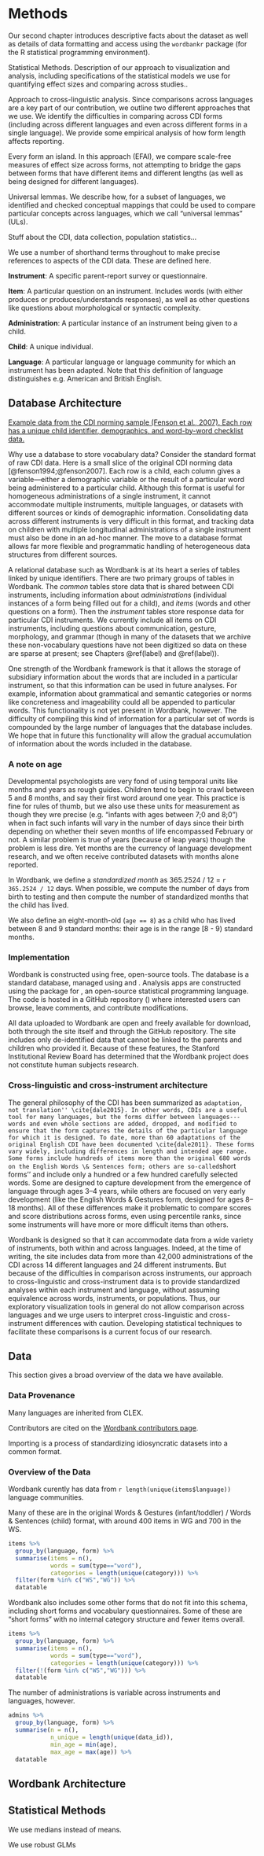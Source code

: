 # Methods {#methods}

Our second chapter introduces descriptive facts about the dataset as well as details of data formatting and access using the `wordbankr` package (for the R statistical programming environment).

Statistical Methods. Description of our approach to visualization and analysis, including specifications of the statistical models we use for quantifying effect sizes and comparing across studies..

Approach to cross-linguistic analysis. Since comparisons across languages are a key part of our contribution, we outline two different approaches that we use. We identify the difficulties in comparing across CDI forms (including across different languages and even across different forms in a single language). We provide some empirical analysis of how form length affects reporting.

Every form an island. In this approach (EFAI), we compare scale-free measures of effect size across forms, not attempting to bridge the gaps between forms that have different items and different lengths (as well as being designed for different languages).

Universal lemmas. We describe how, for a subset of languages, we identified and checked conceptual mappings that could be used to compare particular concepts across languages, which we call “universal lemmas” (ULs).

Stuff about the CDI, data collection, population statistics...

We use a number of shorthand terms throughout to make precise references to aspects of the CDI data. These are defined here.


**Instrument**: A specific parent-report survey or questionnaire.

**Item**: A particular question on an instrument. Includes words (with either produces or produces/understands responses), as well as other questions like questions about morphological or syntactic complexity.

**Administration**: A particular instance of an instrument being given to a child.

**Child**: A unique individual.

**Language**: A particular language or language community for which an instrument has been adapted. Note that this definition of language distinguishes e.g. American and British English.

## Database Architecture

[Example data from the CDI norming sample (Fenson et al., 2007). Each row has a unique child identifier, demographics, and word-by-word checklist data.](figures/itembychild.png)

Why use a database to store vocabulary data? Consider the standard format of raw CDI data. Here is a small slice of the original CDI norming data [@fenson1994;@fenson2007]. Each row is a child, each column gives a variable---either a demographic variable or the result of a particular word being administered to a particular child. Although this format is useful for homogeneous administrations of a single instrument, it cannot accommodate multiple instruments, multiple languages, or datasets with different sources or kinds of demographic information. Consolidating data across different instruments is very difficult in this format, and tracking data on children with multiple longitudinal administrations of a single instrument must also be done in an ad-hoc manner. The move to a database format allows far more flexible and programmatic handling of heterogeneous data structures from different sources.

A relational database such as Wordbank is at its heart a series of tables linked by unique identifiers. There are two primary groups of tables in Wordbank. The *common* tables store data that is shared between CDI instruments, including information about *administrations* (individual instances of a form being filled out for a child), and *items* (words and other questions on a form). Then the *instrument* tables store response data for particular CDI instruments. We currently include all items on CDI instruments, including questions about communication, gesture, morphology, and grammar (though in many of the datasets that we archive these non-vocabulary questions have not been digitized so data on these are sparse at present; see Chapters \@ref(label) and \@ref(label)).

One strength of the Wordbank framework is that it allows the storage of subsidiary information about the words that are included in a particular instrument, so that this information can be used in future analyses. For example, information about grammatical and semantic categories or norms like concreteness and imageability could all be appended to particular words. This functionality is not yet present in Wordbank, however. The difficulty of compiling this kind of information for a particular set of words is compounded by the large number of languages that the database includes. We hope that in future this functionality will allow the gradual accumulation of information about the words included in the database.

### A note on age

Developmental psychologists are very fond of using temporal units like months and years as rough guides. Children tend to begin to crawl between 5 and 8 months, and say their first word around one year. This practice is fine for rules of thumb, but we also use these units for measurement as though they wre precise (e.g. "infants with ages between 7;0 and 8;0") when in fact such infants will vary in the number of days since their birth depending on whether their seven months of life encompassed February or not. A similar problem is true of years (because of leap years) though the problem is less dire. Yet months are the currency of language development research, and we often receive contributed datasets with months alone reported. 

In Wordbank, we define a *standardized month* as 365.2524 / 12 = `r 365.2524 / 12` days. When possible, we compute the number of days from birth to testing and then compute the number of standardized months that the child has lived. 

We also define an eight-month-old (`age == 8`) as a child who has lived between 8 and 9 standard months: their age is in the range [8 - 9) standard months.

### Implementation

Wordbank is constructed using free, open-source tools. The database is a standard \texttt{MySQL} database, managed using \texttt{Python} and \texttt{Django}. Analysis apps are constructed using the \texttt{Shiny} package for \texttt{R}, an open-source statistical programming language.  The code is hosted in a GitHub repository (\url{github.com/langcog/wordbank}) where interested users can browse, leave comments, and contribute modifications.

All data uploaded to Wordbank are open and freely available for download, both through the site itself and through the GitHub repository. The site includes only de-identified data that cannot be linked to the parents and children who provided it. Because of these features, the Stanford Institutional Review Board has determined that the Wordbank project does not constitute human subjects research.

### Cross-linguistic and cross-instrument architecture

The general philosophy of the CDI has been summarized as ``adaptation, not translation'' \cite{dale2015}. In other words, CDIs are a useful tool for many languages, but the forms differ between languages---words and even whole sections are added, dropped, and modified to ensure that the form captures the details of the particular language for which it is designed. To date, more than 60 adaptations of the original English CDI have been documented \cite{dale2011}. These forms vary widely, including differences in length and intended age range. Some forms include hundreds of items more than the original 680 words on the English Words \& Sentences form; others are so-called ``short forms'' and include only a hundred or a few hundred carefully selected words. Some are designed to capture development from the emergence of language through ages 3--4 years, while others are focused on very early development (like the English Words \& Gestures form, designed for ages 8--18 months). All of these differences make it problematic to compare scores and score distributions across forms, even using percentile ranks, since some instruments will have more or more difficult items than others.

Wordbank is designed so that it can accommodate data from a wide variety of instruments, both within and across languages. Indeed, at the time of writing, the site includes data from more than 42,000 administrations of the CDI across 14 different languages and 24 different instruments. But because of the difficulties in comparison across instruments, our approach to cross-linguistic and cross-instrument data is to provide standardized analyses within each instrument and language, without assuming equivalence across words, instruments, or populations. Thus, our exploratory visualization tools in general do not allow comparison across languages and we urge users to interpret cross-linguistic and cross-instrument differences with caution.\footnote{The only exception to this policy currently is that we allow users to see responses across instruments for individual words, in the Item Trajectories analysis (e.g., the proportion of children who say the word ``cat'' on both Words and Gestures and Words and Sentences forms).} Developing statistical techniques to facilitate these comparisons is a current focus of our research.


## Data

This section gives a broad overview of the data we have available.

### Data Provenance

Many languages are inherited from CLEX.

Contributors are cited on the [Wordbank contributors page](http://wordbank.stanford.edu/contributors.html).

Importing is a process of standardizing idiosyncratic datasets into a common format.

### Overview of the Data

Wordbank curently has data from `r length(unique(items$language))` language communities.

Many of these are in the original Words & Gestures (infant/toddler) / Words & Sentences (child) format, with around 400 items in WG and 700 in the WS.


```r
items %>%
  group_by(language, form) %>%
  summarise(items = n(),
            words = sum(type=="word"),
            categories = length(unique(category))) %>%
  filter(form %in% c("WS","WG")) %>%
  datatable
```

Wordbank also includes some other forms that do not fit into this schema, including short forms and vocabulary questionnaires. Some of these are "short forms" with no internal category structure and fewer items overall.

```r
items %>%
  group_by(language, form) %>%
  summarise(items = n(),
            words = sum(type=="word"),
            categories = length(unique(category))) %>%
  filter(!(form %in% c("WS","WG"))) %>%
  datatable
```

The number of administrations is variable across instruments and languages, however.

```r
admins %>%
  group_by(language, form) %>%
  summarise(n = n(),
            n_unique = length(unique(data_id)),
            min_age = min(age),
            max_age = max(age)) %>%
  datatable
```

## Wordbank Architecture

## Statistical Methods

We use medians instead of means.

We use robust GLMs
